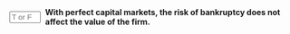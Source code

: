 ::: {.question-block}

<form onsubmit="event.preventDefault(); checkAnswerBox('module7_tf_q14','T')" style="display: flex; align-items: center; gap: 8px;">
  <input type="text" id="module7_tf_q14" name="module7_tf_q14" maxlength="1" placeholder="T or F" style="width: 55px;" data-correct-answer="T" /> 
  <label for="module7_tf_q14"><strong>With perfect capital markets, the risk of bankruptcy does not affect the value of the firm.</strong></label>
</form>

<div id="feedback-module7_tf_q14" class="feedback" data-status="" style="display:none;">
This is TRUE. Bankruptcy risk is irrelevant if bankruptcy is costless in perfect markets.
</div>

:::